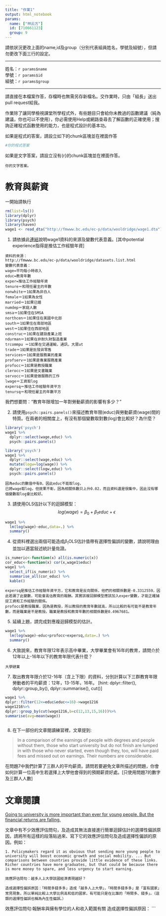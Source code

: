 ```yaml
---
title: "作業1"
output: html_notebook
params:
  name: ["林云方"]
  id: [710661123]
  group: 9
---
```

請依狀況更改上面的name,id及group（分別代表組員姓名，學號及組號），但請勿更改下面三行的設定。  

***
姓名：`r params$name`  
學號：`r params$id`  
組號：`r params$group`  

***

請直接在本檔案作答，存檔時也無需另存新檔名。交作業時，只由「組長」送出pull request給我。

作業除了讓同學檢視課堂所學程式外，有些題目只會給你未教過的函數建議（純為建議，你也可以不使用），你必需使用Help或網路查尋去了解函數的正確使用；搜詢正確程式函數使用的能力，也是程式設計的基本功。

如果是程式的答案，請設立如下的chunk區塊並在裡面作答
```r
#你的程式答案
```

如果是文字答案，請設立沒有{r}的chunk區塊並在裡面作答。
```
你的文字答案。
```

# 教育與薪資 

一開始請執行
```r
rm(list=ls())
library(dplyr)
library(psych)
library(haven)
wage1 <- read_dta("http://fmwww.bc.edu/ec-p/data/wooldridge/wage1.dta")
```

1. 請依據此[連結](http://fmwww.bc.edu/ec-p/data/wooldridge/wage1.des)說明wage1資料的來源及變數代表意義。[其中potential experience指得是推估工作經驗年資]
```
資料的來源：
http://fmwww.bc.edu/ec-p/data/wooldridge/datasets.list.html
變數代表意義：
wage=平均每小時收入
educ=教育年數
exper=推估工作經驗年資
tenure＝和現任雇主的年數
nonwhite＝1如果為非白人            
female＝1如果為女性                  
married＝1如果已婚                  
numdep＝家庭人數                   
smsa＝1如果住在SMSA                    
northcen＝1如果住在美國中北部                
south＝1如果住在南部地區                   
west＝1如果住在西部地區                     
construc＝1如果在建設產業上班                 
ndurman＝1如果在非耐久財製造產業                
trcommpu ＝1如果在交通運輸，通訊，大眾ut
trade＝1如果是批發貨零售                    
services＝1如果是服務業的產業                 
profserv＝1如果是專業服務產業                 
profocc＝1如果是教授職業                  
clerocc＝1如果是文書職業                  
servocc＝1如果是做服務的工作        
lwage＝工資取log                    
expersq＝推估工作經驗年資平方
tenursq＝和現任雇主的年數平方               
```
我們想要問："教育年限增加一年對勞動薪資的影響有多少？"

2. 請使用`psych::pairs.panels()`來描述教育年限(educ)與勞動薪資(wage)間的特質。在兩者的相關度上，有沒有那個變數取對數(log)會比較好？為什麼？
```r
library('psych')
wage1 %>% 
  dplyr::select(wage,educ) %>%
  psych::pairs.panels()
```

```r
library('psych')
wage1 %>%
  dplyr::select(wage,educ) %>%
  mutate(logw=log(wage)) %>%
  dplyr::select(logw,educ) %>%
  psych::pairs.panels()
```
```
因為educ的數值中有0，因此educ不能取log，
已將wage取log，但效果不彰，因為相關係數只上升0.02，而且資料還是很集中，因此沒有哪個變數取log會比較好。
```

3. 請使用OLS估計以下的迴歸模型：
$$log(wage)=\beta_0+\beta_1 educ+\epsilon$$
```r
wage1 %>%
  lm(log(wage)~educ,data=.) %>%
  summary()
```

4. 從資料裡選出兩個可能造成$\beta_1$OLS估計值帶有選擇性偏誤的變數，請說明理由並加以適當敍述統計量佐證。
```r
is_numeric<-function(x) all(is.numeric(x))
cor_educ<-function(x) cor(x,wage1$educ)
wage1 %>%
  select_if(is_numeric) %>%
  summarise_all(cor_educ) %>%
  kable()
```
```
expersq是推估工作經驗年資平方，它和教育是反向關係，他們的相關係數是-0.3312559，因此若漏了此變數，可能會高估教育的報酬。其實該複回歸模型應該加入exper變數，才能正確捕捉工資和工作經驗的關係。
profocc是教授職業，因為是教授，所以教授的教育年數就高，所以比較的有可能不是教育年數，而是職業是不是教授。職業是教授和教育年數的相關係數是0.4967681。
```
5. 延續上題，請完成對應複迴歸模型的估計。
```r
wage1 %>%
  lm(log(wage)~educ+profocc+expersq,data=.) %>%
  summary()
```

6. 大致說來，教育年限12年表示高中畢業，大學畢業會有16年的教育，請問介於12年以上-16年以下的教育年限代表什麼？
```
大學肄業
```
7. 取出教育年限介於12-16年（含上下限）的資料，分別計算以下三群教育年限勞動者的平均薪資：12年，13-15年，16年。
[hint: dplyr::filter(), dplyr::group_by(), dplyr::summarise(), cut()]
```r
wage1 %>%
dplyr::filter(12<=educ&educ<=16)->wage1216
wage1216%>%
dplyr::group_by(cut(wage1216,b=c(12,13,15,16)))%>%
summarise(avg=mean(wage))



```

8. 在下一部份的文章閱讀練習裡，文章提到: 

> In a comparison of the earnings of people with degrees and people without them, those who start university but do not finish are lumped in with those who never started, even though they, too, will have paid fees and missed out on earnings. Their numbers are considerable. 

在問題7中我們計算了三群人的平均薪資。請問若要避免文章所描述的問題，你會如何計算一位高中生若選擇上大學他會得到的預期薪資好處。[只使用問題7的數字及三群人人數]

# 文章閱讀
[Going to university is more important than ever for young people.
But the financial returns are falling.](https://www.economist.com/news/international/21736151-financial-returns-are-falling-going-university-more-important-ever)

文章中有不少效應評估問句，及造成其無法直接進行簡單迴歸估計的選擇性偏誤原因，請將所有這樣的段落貼過來、寫下它的效應評估問句及造成選擇性偏誤的原因。例如：

```
1. Policymakers regard it as obvious that sending more young people to university will boost economic growth and social mobility. ... But comparisons between countries provide little evidence of these links. Richer countries have more graduates, but that could be because there is more money to spare, and less urgency to start earning.

效應評估問句：越多人上大學該國經濟表現越好？

造成選擇性偏誤原因：「時間多錢多多」造成「越多人上大學」，「時間多錢多多」是「富有國家」常見現象，所以單純比較上大學比例高和低的國家，有可能只是在比誰的「時間多、錢多」。（這類的選擇性偏誤也稱為內生性偏誤。）
```
效應評估問句:報酬率與擁有學位的人和收入範圍有關
造成選擇性偏誤原因：
```